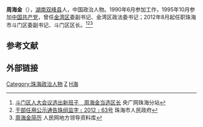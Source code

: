 {{Infobox person
| 姓名     = 周海金
| 图像     = 
| 图像大小 = 
| 出生日期 = {{Birth year and age|1969|2}}
| 出生地   = {{PRC}}[[湖南省|湖南省]][[双峰县|双峰县]]
| 国籍     = {{PRC}}
| 教育程度 = 
| 学历     = 大学
| 母校     =
| 职业     = [[珠海市|珠海市]][[斗门区|斗门区]]区长
| 政党     = {{CPC}}
}}
'''周海金'''（{{bd|1969年|2月||catIdx=Z周}}），[[湖南|湖南]][[双峰县|双峰县]]人，中国政治人物。1990年6月参加工作，1995年10月参加[[中国共产党|中国共产党]]，曾任[[金湾区|金湾区]]委副书记、金湾区政法委书记；2012年8月起任职珠海市斗门区委副书记、斗门区区长。<ref>[http://zh.cnr.cn/2100zhfw/syyw/201208/t20120804_510468371.shtml 斗门区人大会议选出新班子　周海金当选区长] {{Wayback|url=http://zh.cnr.cn/2100zhfw/syyw/201208/t20120804_510468371.shtml |date=20150402103310 }}央广网珠海分站</ref><ref>[http://www.zhuhai.gov.cn/xxgk/rsxx/rqgs/201206/t20120628_302147.html 干部任用公示通告珠组监字﹝2012﹞63号] {{Wayback|url=http://www.zhuhai.gov.cn/xxgk/rsxx/rqgs/201206/t20120628_302147.html |date=20150323172054 }}珠海市人民政府</ref><ref>[http://ldzl.people.com.cn/dfzlk/front/personPage8625.htm 周海金简历] {{Wayback|url=http://ldzl.people.com.cn/dfzlk/front/personPage8625.htm |date=20150402101430 }}人民网地方领导资料库</ref>

==参考文献==
<references />

==外部链接==
{{start box}}
{{s-gov}}
{{s-before|[[梁元东|梁元东]]}}
{{s-title|珠海市[[斗门区|斗门区]]人民政府区长|2012年8月—}} 
{{s-after|现任}}
{{end box}}

[[Category:珠海政治人物|Category:珠海政治人物]]
[[Category:双峰县人|Z]]
[[Category:周姓|H海]]

{{中国政治人物小作品}}